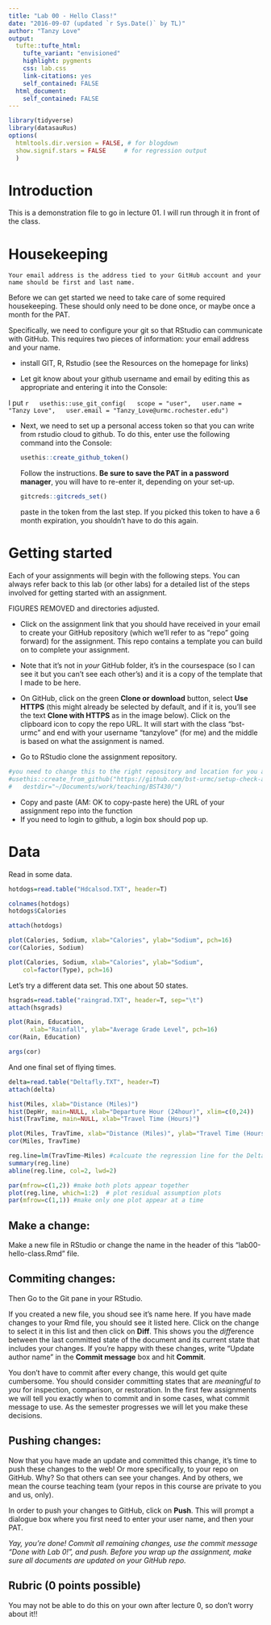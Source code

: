 ```yaml
---
title: "Lab 00 - Hello Class!"
date: "2016-09-07 (updated `r Sys.Date()` by TL)"
author: "Tanzy Love"
output: 
  tufte::tufte_html:
    tufte_variant: "envisioned"
    highlight: pygments
    css: lab.css
    link-citations: yes
    self_contained: FALSE
  html_document:
    self_contained: FALSE
---
```


```r
library(tidyverse)
library(datasauRus)
options(
  htmltools.dir.version = FALSE, # for blogdown
  show.signif.stars = FALSE     # for regression output
  )
```


# Introduction

This is a demonstration file to go in lecture 01. I will run through it in front of the class.

# Housekeeping

```marginfigure
Your email address is the address tied to your GitHub account and your name should be first and last name.
```

Before we can get started we need to take care of some required housekeeping.
These should only need to be done once, or maybe once a month for the PAT.

Specifically,  we need to configure your git so that RStudio can communicate with GitHub. This requires two pieces of information: your email address and your name.

- install GIT, R, Rstudio (see the Resources on the homepage for links)

-  Let git know about your github username and email by editing this as appropriate and entering it into the Console:

  I put 
  ```r
  usethis::use_git_config(
  scope = "user",
  user.name = "Tanzy Love",
  user.email = "Tanzy_Love@urmc.rochester.edu")
  ```

-  Next, we need to set up a personal access token so that you can write from rstudio cloud to github. To do this, enter use the following command into the Console:
   ```r
   usethis::create_github_token()
   ```
Follow the instructions.  **Be sure to save the PAT in a password manager**, you will have to re-enter it, depending on your set-up.

   ```r
   gitcreds::gitcreds_set()
   ```
paste in the token from the last step.  If you picked this token to have a 6 month expiration, you shouldn't have to do this again.

# Getting started

Each of your assignments will begin with the following steps. You can always refer back to this lab (or other labs) for a detailed list of the steps involved for getting started with an assignment.

FIGURES REMOVED and directories adjusted.

- Click on the assignment link that you should have received in your email to create your GitHub repository (which we'll refer to as "repo" going forward) for the assignment. This repo contains a template you can build on to complete your assignment.

- Note that it's not in *your* GitHub folder, it's in the coursespace (so I can see it but you can't see each other's) and it is a copy of the template that I made to be here.

- On GitHub, click on the green **Clone or download** button, select **Use HTTPS** (this might already be selected by default, and if it is, you'll see the text **Clone with HTTPS** as in the image below). Click on the clipboard icon to copy the repo URL. It will start with the class "bst-urmc" and end with your username "tanzylove" (for me) and the middle is based on what the assignment is named.

- Go to RStudio clone the assignment repository. 
```r

#you need to change this to the right repository and location for you and your local machine
#usethis::create_from_github("https://github.com/bst-urmc/setup-check-assignment-0-tanzylove",
#   destdir="~/Documents/work/teaching/BST430/")

```

- Copy and paste (AM: OK to copy-paste here) the URL of your assignment repo into the function
- If you need to login to github, a login box should pop up.



# Data

Read in some data.

```r
hotdogs=read.table("Hdcalsod.TXT", header=T)

colnames(hotdogs)
hotdogs$Calories

attach(hotdogs)

plot(Calories, Sodium, xlab="Calories", ylab="Sodium", pch=16)
cor(Calories, Sodium)

plot(Calories, Sodium, xlab="Calories", ylab="Sodium", 
	col=factor(Type), pch=16)
```

Let's try a different data set. This one about 50 states.

```r
hsgrads=read.table("raingrad.TXT", header=T, sep="\t")
attach(hsgrads)

plot(Rain, Education, 
      xlab="Rainfall", ylab="Average Grade Level", pch=16)
cor(Rain, Education)

args(cor)
```

And one final set of flying times.

```r
delta=read.table("Deltafly.TXT", header=T)
attach(delta)

hist(Miles, xlab="Distance (Miles)")
hist(DepHr, main=NULL, xlab="Departure Hour (24hour)", xlim=c(0,24))
hist(TravTime, main=NULL, xlab="Travel Time (Hours)")

plot(Miles, TravTime, xlab="Distance (Miles)", ylab="Travel Time (Hours)")
cor(Miles, TravTime)

reg.line=lm(TravTime~Miles) #calcuate the regression line for the Delta data
summary(reg.line)
abline(reg.line, col=2, lwd=2)

par(mfrow=c(1,2)) #make both plots appear together
plot(reg.line, which=1:2)  # plot residual assumption plots
par(mfrow=c(1,1)) #make only one plot appear at a time
```

## Make a change:

Make a new file in RStudio or change the name in the header of this "lab00-hello-class.Rmd" file.

## Commiting changes:

Then Go to the Git pane in your RStudio.

If you created a new file, you shoud see it's name here.
If you have made changes to your Rmd file, you should see it listed here. Click on the change to select it in this list and then click on **Diff**. This shows you the *diff*erence between the last committed state of the document and its current state that includes your changes. If you're happy with these changes, write "Update author name" in the **Commit message** box and hit **Commit**.


You don't have to commit after every change, this would get quite cumbersome. You should consider committing states that are *meaningful to you* for inspection, comparison, or restoration. In the first few assignments we will tell you exactly when to commit and in some cases, what commit message to use. As the semester progresses we will let you make these decisions.

## Pushing changes: 

Now that you have made an update and committed this change, it's time to push these changes to the web! Or more specifically, to your repo on GitHub. Why? So that others can see your changes. And by others, we mean the course teaching team (your repos in this course are private to you and us, only). 

In order to push your changes to GitHub, click on **Push**. This will prompt a dialogue box where you first need to enter your user name, and then your PAT.

*Yay, you're done! Commit all remaining changes, use the commit message "Done with Lab 0!", and push. Before you wrap up the assignment, make sure all documents are updated on your GitHub repo.*

## Rubric (0 points possible)

You may not be able to do this on your own after lecture 0, so don't worry about it!!
